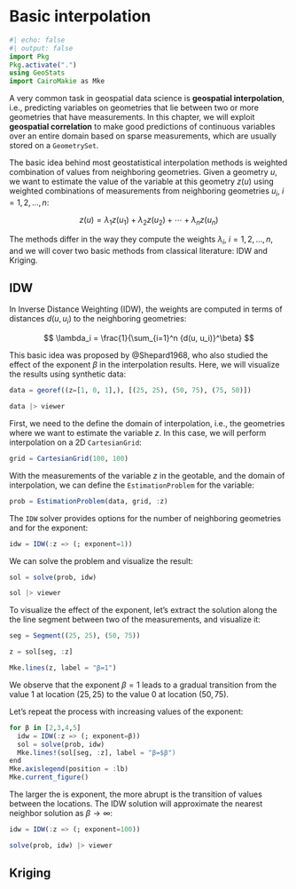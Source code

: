 # Basic interpolation

```julia
#| echo: false
#| output: false
import Pkg
Pkg.activate(".")
using GeoStats
import CairoMakie as Mke
```

A very common task in geospatial data science is **geospatial interpolation**,
i.e., predicting variables on geometries that lie between two or more geometries that
have measurements. In this chapter, we will exploit **geospatial correlation**
to make good predictions of continuous variables over an entire domain based on
sparse measurements, which are usually stored on a `GeometrySet`.

The basic idea behind most geostatistical interpolation methods is weighted
combination of values from neighboring geometries. Given a geometry $u$, we want
to estimate the value of the variable at this geometry $z(u)$ using weighted
combinations of measurements from neighboring geometries $u_i,\ i=1,2,\ldots,n$:

$$
z(u) = \lambda_1 z(u_1) + \lambda_2 z(u_2) + \cdots + \lambda_n z(u_n)
$$

The methods differ in the way they compute the weights $\lambda_i,\ i=1,2,\ldots,n$,
and we will cover two basic methods from classical literature: IDW and Kriging.

## IDW

In Inverse Distance Weighting (IDW), the weights are computed in terms of
distances $d(u, u_i)$ to the neighboring geometries:

$$
\lambda_i = \frac{1}{\sum_{i=1}^n {d(u, u_i)}^\beta}
$$

This basic idea was proposed by @Shepard1968, who also studied the effect of the
exponent $\beta$ in the interpolation results. Here, we will visualize the results
using synthetic data:

```julia
data = georef((z=[1, 0, 1],), [(25, 25), (50, 75), (75, 50)])
```

```julia
data |> viewer
```

First, we need to the define the domain of interpolation, i.e., the geometries
where we want to estimate the variable $z$. In this case, we will perform
interpolation on a 2D `CartesianGrid`:

```julia
grid = CartesianGrid(100, 100)
```

With the measurements of the variable $z$ in the geotable, and the domain of
interpolation, we can define the `EstimationProblem` for the variable:

```julia
prob = EstimationProblem(data, grid, :z)
```

The `IDW` solver provides options for the number of neighboring geometries and
for the exponent:

```julia
idw = IDW(:z => (; exponent=1))
```

We can solve the problem and visualize the result:

```julia
sol = solve(prob, idw)
```

```julia
sol |> viewer
```

To visualize the effect of the exponent, let's extract the solution along the
the line segment between two of the measurements, and visualize it:

```julia
seg = Segment((25, 25), (50, 75))
```

```julia
z = sol[seg, :z]
```

```julia
Mke.lines(z, label = "β=1")
```

We observe that the exponent $\beta=1$ leads to a gradual transition
from the value $1$ at location $(25, 25)$ to the value $0$ at location
$(50, 75)$.

Let's repeat the process with increasing values of the exponent:

```julia
for β in [2,3,4,5]
  idw = IDW(:z => (; exponent=β))
  sol = solve(prob, idw)
  Mke.lines!(sol[seg, :z], label = "β=$β")
end
Mke.axislegend(position = :lb)
Mke.current_figure()
```

The larger the is exponent, the more abrupt is the transition of values
between the locations. The IDW solution will approximate the nearest
neighbor solution as $\beta \to \infty$:

```julia
idw = IDW(:z => (; exponent=100))

solve(prob, idw) |> viewer
```

## Kriging